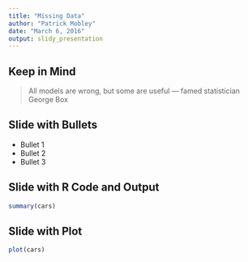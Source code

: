 ```yaml
---
title: "Missing Data"
author: "Patrick Mobley"
date: "March 6, 2016"
output: slidy_presentation
---
```


## Keep in Mind



>All models are wrong, but some are useful 
— famed statistician George Box

## Slide with Bullets

- Bullet 1
- Bullet 2
- Bullet 3

## Slide with R Code and Output

```r
summary(cars)
```

## Slide with Plot

```r
plot(cars)
```

